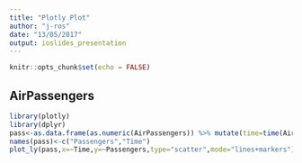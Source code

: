 ```yaml
---
title: "Plotly Plot"
author: "j-ros"
date: "13/05/2017"
output: ioslides_presentation
---
```


```r
knitr::opts_chunk$set(echo = FALSE)
```
## AirPassengers
```r
library(plotly)
library(dplyr)
pass<-as.data.frame(as.numeric(AirPassengers)) %>% mutate(time=time(AirPassengers))
names(pass)<-c("Passengers","Time")
plot_ly(pass,x=~Time,y=~Passengers,type="scatter",mode="lines+markers")
```